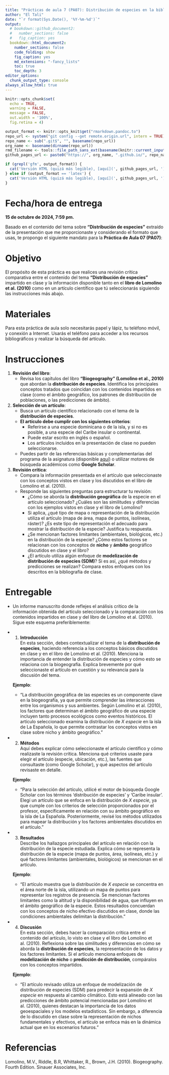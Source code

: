 ```yaml
---
title: "Prácticas de aula 7 (PA07): Distribución de especies en la bibliografía<small><br>Biogeografía (GEO-131)<br>Universidad Autónoma de Santo Domingo (UASD)<br>Semestre 2024-02</small>"
author: "El Tali"
date: "`r format(Sys.Date(), '%Y-%m-%d')`"
output:
  # bookdown::github_document2:
  #   number_sections: false
  #   fig_caption: yes
  bookdown::html_document2:
    number_sections: false
    code_folding: show
    fig_caption: yes
    md_extensions: "-fancy_lists"
    toc: true
    toc_depth: 3
editor_options:
  chunk_output_type: console
always_allow_html: true
---
```


```r
knitr::opts_chunk$set(
  echo = TRUE,
  warning = FALSE,
  message = FALSE,
  out.width = '100%',
  fig.retina = 4)
```

```r
output_format <- knitr::opts_knit$get("rmarkdown.pandoc.to")
repo_url <- system("git config --get remote.origin.url", intern = TRUE)
repo_name <- sub(".git$", "", basename(repo_url))
org_name <- basename(dirname(repo_url))
rmd_filename <- tools::file_path_sans_ext(basename(knitr::current_input()))
github_pages_url <- paste0("https://", org_name, ".github.io/", repo_name, "/", rmd_filename, ".html")
```

```r
if (grepl('gfm', output_format)) {
  cat('Versión HTML (quizá más legible), [aquí](', github_pages_url, ')\n', sep = '')
} else if (output_format == 'latex') {
  cat('Versión HTML (quizá más legible), [aquí](', github_pages_url, ')\n', sep = '')
}
```

# **Fecha/hora de entrega**

**15 de octubre de 2024, 7:59 pm.**

Basado en el contenido del tema sobre **"Distribución de especies"** extraído de la presentación que me proporcionaste y considerando el formato que usas, te propongo el siguiente mandato para la **Práctica de Aula 07 (PA07)**:

# Objetivo

El propósito de esta práctica es que realices una revisión crítica comparativa entre el contenido del tema **"Distribución de especies"** impartido en clase y la información disponible tanto en el **libro de Lomolino et al. (2010)** como en un artículo científico que tú seleccionarás siguiendo las instrucciones más abajo.

# Materiales

Para esta práctica de aula solo necesitarás papel y lápiz, tu teléfono móvil, y conexión a Internet. Usarás el teléfono para acceder a los recursos bibliográficos y realizar la búsqueda del artículo.

# Instrucciones

1. **Revisión del libro**: 
   - Revisa los capítulos del libro **"Biogeography" (Lomolino et al., 2010)** que abordan la **distribución de especies**. Identifica los principales conceptos tratados que coincidan con los contenidos impartidos en clase (como el ámbito geográfico, los patrones de distribución de poblaciones, o las predicciones de ámbito).
   
2. **Selección de un artículo**:
   - Busca un artículo científico relacionado con el tema de la **distribución de especies**.
   - **El artículo debe cumplir con los siguientes criterios**:
     - Referirse a una especie dominicana o de la isla, y si no es posible, a una especie del Caribe insular o continental.
     - Puede estar escrito en inglés o español.
     - Los artículos incluidos en la presentación de clase no pueden seleccionarse.
   - Puedes partir de las referencias básicas y complementarias del programa de la asignatura (disponible [aquí](https://github.com/biogeografia-202402/.github/blob/main/profile/programa-biogeografia-202402.pdf)) o utilizar motores de búsqueda académicos como **Google Scholar**.

3. **Revisión crítica**:
   - Compara la información presentada en el artículo que seleccionaste con los conceptos vistos en clase y los discutidos en el libro de Lomolino et al. (2010).
   - Responde las siguientes preguntas para estructurar tu revisión:
     - ¿Cómo se aborda la **distribución geográfica** de la especie en el artículo seleccionado? ¿Cuáles son las similitudes y diferencias con los ejemplos vistos en clase y el libro de Lomolino?
     - Si aplica, ¿qué tipo de mapa o representación de la distribución utiliza el artículo (mapa de área, mapa de puntos, isolíneas, ráster)? ¿Es este tipo de representación el adecuado para mostrar la distribución de la especie? Justifica tu respuesta.
     - ¿Se mencionan factores limitantes (ambientales, biológicos, etc.) en la distribución de la especie? ¿Cómo estos factores se relacionan con los conceptos de **nicho** y **ámbito** geográfico discutidos en clase y el libro?
     - ¿El artículo utiliza algún enfoque de **modelización de distribución de especies (SDM)**? Si es así, ¿qué métodos y predicciones se realizan? Compara estos enfoques con los descritos en la bibliografía de clase.

# Entregable

- Un informe manuscrito donde reflejes el análisis crítico de la información obtenida del artículo seleccionado y la comparación con los contenidos impartidos en clase y del libro de Lomolino et al. (2010). Sigue este esquema preferiblemente:

- 1. **Introducción**  
   En esta sección, debes contextualizar el tema de la **distribución de especies**, haciendo referencia a los conceptos básicos discutidos en clase y en el libro de Lomolino et al. (2010). Menciona la importancia de entender la distribución de especies y cómo esto se relaciona con la biogeografía. Explica brevemente por qué seleccionaste el artículo en cuestión y su relevancia para la discusión del tema.

   **Ejemplo**:
   - "La distribución geográfica de las especies es un componente clave en la biogeografía, ya que permite comprender las interacciones entre los organismos y sus ambientes. Según Lomolino et al. (2010), los factores que determinan el ámbito geográfico de una especie incluyen tanto procesos ecológicos como eventos históricos. El artículo seleccionado examina la distribución de *X especie* en la isla de La Española, lo que permite contrastar los conceptos vistos en clase sobre nicho y ámbito geográfico."

- 2. **Métodos**  
   Aquí debes explicar cómo seleccionaste el artículo científico y cómo realizaste la revisión crítica. Menciona qué criterios usaste para elegir el artículo (especie, ubicación, etc.), las fuentes que consultaste (como Google Scholar), y qué aspectos del artículo revisaste en detalle.

   **Ejemplo**:
   - "Para la selección del artículo, utilicé el motor de búsqueda Google Scholar con los términos 'distribución de especies' y 'Caribe insular'. Elegí un artículo que se enfoca en la distribución de *X especie*, ya que cumple con los criterios de selección proporcionados por el profesor, específicamente en relación con su ámbito geográfico en la isla de La Española. Posteriormente, revisé los métodos utilizados para mapear la distribución y los factores ambientales discutidos en el artículo."

- 3. **Resultados**  
   Describe los hallazgos principales del artículo en relación con la distribución de la especie estudiada. Explica cómo se representa la distribución de la especie (mapa de puntos, área, isolíneas, etc.) y qué factores limitantes (ambientales, biológicos) se mencionan en el artículo.

   **Ejemplo**:
   - "El artículo muestra que la distribución de *X especie* se concentra en el área norte de la isla, utilizando un mapa de puntos para representar los registros de presencia. Se mencionan factores limitantes como la altitud y la disponibilidad de agua, que influyen en el ámbito geográfico de la especie. Estos resultados concuerdan con los conceptos de nicho efectivo discutidos en clase, donde las condiciones ambientales delimitan la distribución."

- 4. **Discusión**  
   En esta sección, debes hacer la comparación crítica entre el contenido del artículo, lo visto en clase y el libro de Lomolino et al. (2010). Reflexiona sobre las similitudes y diferencias en cómo se aborda la **distribución de especies**, la representación de los datos y los factores limitantes. Si el artículo menciona enfoques de **modelización de nicho** o **predicción de distribución**, compáralos con los conceptos impartidos.

   **Ejemplo**:
   - "El artículo revisado utiliza un enfoque de modelización de distribución de especies (SDM) para predecir la expansión de *X especie* en respuesta al cambio climático. Esto está alineado con las predicciones de ámbito potencial mencionadas por Lomolino et al. (2010), quienes destacan la importancia de los datos geoespaciales y los modelos estadísticos. Sin embargo, a diferencia de lo discutido en clase sobre la representación de nichos fundamentales y efectivos, el artículo se enfoca más en la dinámica actual que en los escenarios futuros."


# Referencias

Lomolino, M.V., Riddle, B.R, Whittaker, R., Brown, J.H. (2010). Biogeography. Fourth Edition. Sinauer Associates, Inc.